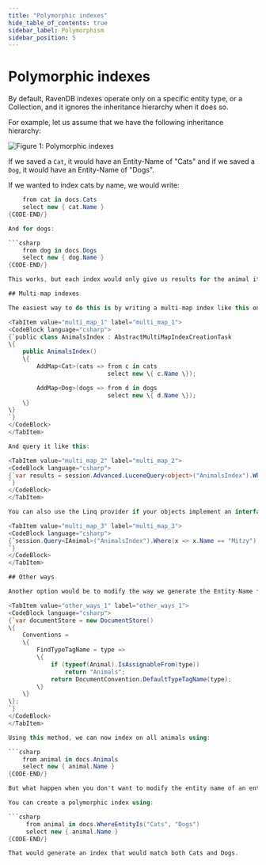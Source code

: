 ```yaml
---
title: "Polymorphic indexes"
hide_table_of_contents: true
sidebar_label: Polymorphism
sidebar_position: 5
---
```



# Polymorphic indexes

By default, RavenDB indexes operate only on a specific entity type, or a Collection, and it ignores the inheritance hierarchy when it does so.

For example, let us assume that we have the following inheritance hierarchy:

![Figure 1: Polymorphic indexes](./assets/polymorphic_indexes_faq.png)

If we saved a `Cat`, it would have an Entity-Name of "Cats" and if we saved a `Dog`, it would have an Entity-Name of "Dogs".

If we wanted to index cats by name, we would write:

```csharp 
    from cat in docs.Cats
    select new { cat.Name }
{CODE-END/}

And for dogs:

```csharp 
    from dog in docs.Dogs
    select new { dog.Name }
{CODE-END/}

This works, but each index would only give us results for the animal it has been defined on. But what if we wanted to query across all animals?

## Multi-map indexes

The easiest way to do this is by writing a multi-map index like this one:

<TabItem value="multi_map_1" label="multi_map_1">
<CodeBlock language="csharp">
{`public class AnimalsIndex : AbstractMultiMapIndexCreationTask
\{
	public AnimalsIndex()
	\{
		AddMap<Cat>(cats => from c in cats
							select new \{ c.Name \});

		AddMap<Dog>(dogs => from d in dogs
							select new \{ d.Name \});
	\}
\}
`}
</CodeBlock>
</TabItem>

And query it like this:

<TabItem value="multi_map_2" label="multi_map_2">
<CodeBlock language="csharp">
{`var results = session.Advanced.LuceneQuery<object>("AnimalsIndex").WhereEquals("Name", "Mitzy");
`}
</CodeBlock>
</TabItem>

You can also use the Linq provider if your objects implement an interface, IAnimal for instance:

<TabItem value="multi_map_3" label="multi_map_3">
<CodeBlock language="csharp">
{`session.Query<IAnimal>("AnimalsIndex").Where(x => x.Name == "Mitzy");
`}
</CodeBlock>
</TabItem>

## Other ways

Another option would be to modify the way we generate the Entity-Name for subclasses of Animal, like so:

<TabItem value="other_ways_1" label="other_ways_1">
<CodeBlock language="csharp">
{`var documentStore = new DocumentStore()
\{
	Conventions =
	\{
		FindTypeTagName = type =>
		\{
			if (typeof(Animal).IsAssignableFrom(type))
				return "Animals";
			return DocumentConvention.DefaultTypeTagName(type);
		\}
	\}
\};
`}
</CodeBlock>
</TabItem>

Using this method, we can now index on all animals using:

```csharp 
    from animal in docs.Animals
    select new { animal.Name }
{CODE-END/}

But what happen when you don't want to modify the entity name of an entity?

You can create a polymorphic index using:

```csharp 
     from animal in docs.WhereEntityIs("Cats", "Dogs")
     select new { animal.Name }
{CODE-END/}

That would generate an index that would match both Cats and Dogs.
